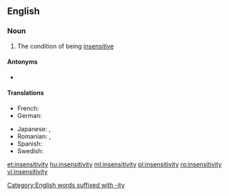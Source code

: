 ==English==

===Noun===
{{en-noun|-|insensitivities}}

# The condition of being [[insensitive]]

====Antonyms====
* {{l|en|sensitivity}}

====Translations====
{{trans-top|condition of being insensitive}}
* French: {{t+|fr|insensibilité|f}}
* German: {{t|de|Gefühllosigkeit|f}}
{{trans-mid}}
* Japanese: {{t|ja|無神経|tr=mushinkei}}, {{t+|ja|鈍感|tr=donkan}}
* Romanian: {{t+|ro|insensibilitate|f}}, {{t|ro|nesensibilitate|f}} {{qualifier|rare}}
* Spanish: {{t+|es|insensibilidad|f}}
* Swedish: {{t|sv|okänslighet|c}}
{{trans-bottom}}

[[Category:English words suffixed with -ity]]

[[et:insensitivity]]
[[hu:insensitivity]]
[[ml:insensitivity]]
[[pl:insensitivity]]
[[ro:insensitivity]]
[[vi:insensitivity]]
